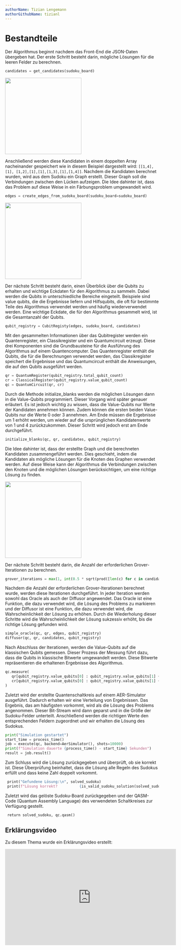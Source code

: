 ```yaml
---
authorName: Tizian Lengemann
authorGithubName: tizianl
---
```


# Bestandteile

Der Algorithmus beginnt nachdem das Front-End die JSON-Daten übergeben hat. Der erste Schritt besteht darin, mögliche Lösungen für die leeren Felder zu berechnen.

```python
candidates = get_candidates(sudoku_board) 
```

 <img width="250px" src="../../Bestandteile Bild 1.JPG" />
      
      
Anschließend werden diese Kandidaten in einem doppelten Array nacheinander gespeichert wie in diesem Beispiel dargestellt wird: `[[1,4], [1], [1,2],[1],[1],[1,3],[1],[1,4]]`.
Nachdem die Kandidaten berechnet wurden, wird aus dem Sudoku ein Graph erstellt. Dieser Graph soll die Verbindungen zwischen den Lücken aufzeigen. Die Idee dahinter ist, dass das Problem auf diese Weise in ein Färbungsproblem umgewandelt wird.

      
 ```python    
 edges = create_edges_from_sudoku_board(sudoku_board=sudoku_board) 
 ```   

  <img width="250px" src="../../Bestandteile Bild 2.JPG" />
 
 
Der nächste Schritt besteht darin, einen Überblick über die Qubits zu erhalten und wichtige Eckdaten für den Algorithmus zu sammeln. Dabei werden die Qubits in unterschiedliche Bereiche eingeteilt. Beispiele sind value qubits, die die Ergebnisse liefern und Hilfsqubits, die oft für bestimmte Teile des Algorithmus verwendet werden und häufig wiederverwendet werden. Eine wichtige Eckdate, die für den Algorithmus gesammelt wird, ist die Gesamtanzahl der Qubits. 


```python      
qubit_registry = CubitRegisty(edges, sudoku_board, candidates) 
```
 
Mit den gesammelten Informationen über das Qubitregister werden ein Quantenregister, ein Classikregister und ein Quantumcircuit erzeugt. Diese drei Komponenten sind die Grundbausteine für die Ausführung des Algorithmus auf einem Quantencomputer. Das Quantenregister enthält die Qubits, die für die Berechnungen verwendet werden, das Classikregister speichert die Ergebnisse und das Quantumcircuit enthält die Anweisungen, die auf den Qubits ausgeführt werden.

```python     
qr = QuantumRegister(qubit_registry.total_qubit_count) 
cr = ClassicalRegister(qubit_registry.value_qubit_count) 
qc = QuantumCircuit(qr, cr)
```
 
Durch die Methode initialize_blanks werden die möglichen Lösungen dann in die Value-Qubits programmiert. Dieser Vorgang wird später genauer erläutert. Es ist jedoch wichtig zu wissen, dass die Value-Qubits nur Werte der Kandidaten annehmen können. Zudem können die ersten beiden Value-Qubits nur die Werte 0 oder 3 annehmen. Am Ende müssen die Ergebnisse um 1 erhöht werden, um wieder auf die ursprünglichen Kandidatenwerte von 1 und 4 zurückzukommen. Dieser Schritt wird jedoch erst am Ende durchgeführt.

```python
initialize_blanks(qc, qr, candidates, qubit_registry) 
```

Die Idee dahinter ist, dass der erstellte Graph und die berechneten Kandidaten zusammengeführt werden. Dies geschieht, indem die Kandidaten als mögliche Lösungen für die Knoten des Graphen verwendet werden. Auf diese Weise kann der Algorithmus die Verbindungen zwischen den Knoten und die möglichen Lösungen berücksichtigen, um eine richtige Lösung zu finden.

<img width="250px" src="../../Bestandteile Bild 3.JPG" />


Der nächste Schritt besteht darin, die Anzahl der erforderlichen Grover-Iterationen zu berechnen.

```python
grover_iterations = max(1, int(0.5 * sqrt(prod([len(c) for c in candidates])))) 
```
 
Nachdem die Anzahl der erforderlichen Grover-Iterationen berechnet wurde, werden diese Iterationen durchgeführt. In jeder Iteration werden sowohl das Oracle als auch der Diffusor angewendet. Das Oracle ist eine Funktion, die dazu verwendet wird, die Lösung des Problems zu markieren und der Diffusor ist eine Funktion, die dazu verwendet wird, die Wahrscheinlichkeit der Lösung zu erhöhen. Durch die Wiederholung dieser Schritte wird die Wahrscheinlichkeit der Lösung sukzessiv erhöht, bis die richtige Lösung gefunden wird. 

 
```python
simple_oracle(qc, qr, edges, qubit_registry) 
diffusor(qc, qr, candidates, qubit_registry) 
```
 
Nach Abschluss der Iterationen, werden die Value-Qubits auf die klassischen Qubits gemessen. Dieser Prozess der Messung führt dazu, dass die Qubits in klassische Bitwerte umgewandelt werden. Diese Bitwerte repräsentieren die erhaltenen Ergebnisse des Algorithmus.

```python
qc.measure( 
   qr[qubit_registry.value_qubits[0] : qubit_registry.value_qubits[1] + 1], 
   cr[qubit_registry.value_qubits[0] : qubit_registry.value_qubits[1] + 1], 
) 
```

Zuletzt wird der erstellte Quantenschaltkreis auf einem AER-Simulator ausgeführt. Dadurch erhalten wir eine Verteilung von Ergebnissen. Das Ergebnis, das am häufigsten vorkommt, wird als die Lösung des Problems angenommen. Dieser Bit-Stream wird dann geparst und in die Größe der Sudoku-Felder unterteilt. Anschließend werden die richtigen Werte den entsprechenden Feldern zugeordnet und wir erhalten die Lösung des Sudokus.

```python
print("Simulation gestartet") 
start_time = process_time() 
job = execute(qc, backend=AerSimulator(), shots=10000) 
print(f"Simulation dauerte {process_time() - start_time} Sekunden") 
result = job.result() 
```
 
Zum Schluss wird die Lösung zurückgegeben und überprüft, ob sie korrekt ist. Diese Überprüfung beinhaltet, dass die Lösung alle Regeln des Sudokus erfüllt und dass keine Zahl doppelt vorkommt.
 
```python
 print("Gefundene Lösung:\n", solved_sudoku) 
 print(f"Lösung korrekt?          {is_valid_sudoku_solution(solved_sudoku)}") 

 ```

Zuletzt wird das gelöste Sudoku-Board zurückgegeben und der QASM-Code (Quantum Assembly Language) des verwendeten Schaltkreises zur Verfügung gestellt. 
```python
 return solved_sudoku, qc.qasm() 
```

## Erklärungsvideo
Zu diesem Thema wurde ein Erklärungsvideo erstellt:

<iframe width="560" height="315" src="https://www.youtube.com/embed/QuqJ7lnOHrU" title="YouTube video player" frameborder="0" allow="accelerometer; autoplay; clipboard-write; encrypted-media; gyroscope; picture-in-picture; web-share" allowfullscreen></iframe>